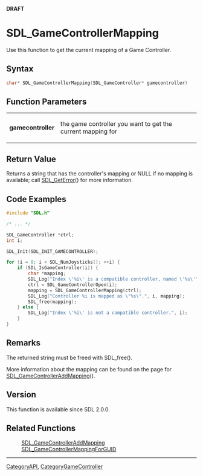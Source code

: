 <span color="red">'''DRAFT'''</span>

<!-- #*^*^*^*^*See http://wiki.libsdl.org/moin.cgi/SGFunctions for details on editing this page*^*^*^*^* -->


= SDL_GameControllerMapping =
Use this function to get the current mapping of a Game Controller.




== Syntax ==
<syntaxhighlight lang='c++'>
char* SDL_GameControllerMapping(SDL_GameController* gamecontroller)
</syntaxhighlight>


== Function Parameters ==
{|
|'''gamecontroller'''
|the game controller you want to get the current mapping for
|}


== Return Value ==
Returns a string that has the controller's mapping or NULL if no mapping is available; call [[SDL_GetError]]() for more information.

== Code Examples ==
<syntaxhighlight lang='c++'>
#include "SDL.h"

/* ... */

SDL_GameController *ctrl;
int i;

SDL_Init(SDL_INIT_GAMECONTROLLER);

for (i = 0; i < SDL_NumJoysticks(); ++i) {
    if (SDL_IsGameController(i)) {
        char *mapping;
        SDL_Log("Index \'%i\' is a compatible controller, named \'%s\'", i, SDL_GameControllerNameForIndex(i));
        ctrl = SDL_GameControllerOpen(i);
        mapping = SDL_GameControllerMapping(ctrl);
        SDL_Log("Controller %i is mapped as \"%s\".", i, mapping);
        SDL_free(mapping);
    } else {
        SDL_Log("Index \'%i\' is not a compatible controller.", i);
    }
}
</syntaxhighlight>

== Remarks ==
The returned string must be freed with SDL_free().

More information about the mapping can be found on the page for [[SDL_GameControllerAddMapping]]().


== Version ==
This function is available since SDL 2.0.0.


== Related Functions ==
:[[SDL_GameControllerAddMapping]]
:[[SDL_GameControllerMappingForGUID]]
<!-- #Remove this section if empty -->

----
[[CategoryAPI]], [[CategoryGameController]]
<!-- #See the Style Guide for instructions on editing the footer. -->
